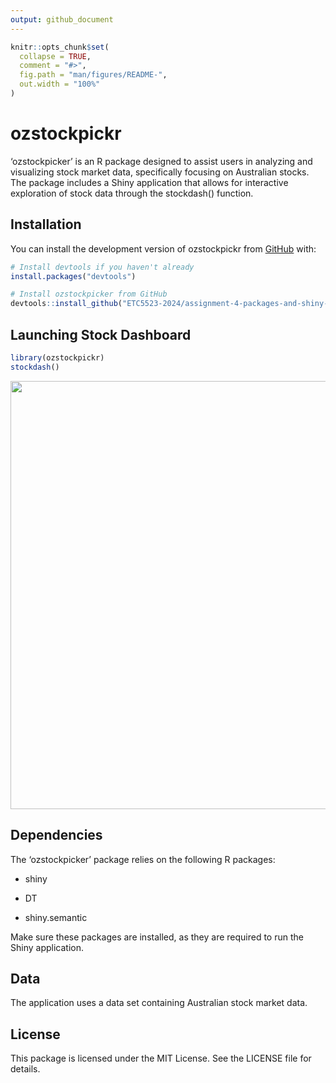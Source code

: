 ```yaml
---
output: github_document
---
```


<!-- README.md is generated from README.Rmd. Please edit that file -->

```r
knitr::opts_chunk$set(
  collapse = TRUE,
  comment = "#>",
  fig.path = "man/figures/README-",
  out.width = "100%"
)
```

# ozstockpickr

<!-- badges: start -->

<!-- badges: end -->

'ozstockpicker' is an R package designed to assist users in analyzing and visualizing stock market data, specifically focusing on Australian stocks. The package includes a Shiny application that allows for interactive exploration of stock data through the stockdash() function.

## Installation

You can install the development version of ozstockpickr from [GitHub](https://github.com/ETC5523-2024/assignment-4-packages-and-shiny-apps-AneeshAgarwala) with:

```r
# Install devtools if you haven't already
install.packages("devtools")

# Install ozstockpicker from GitHub
devtools::install_github("ETC5523-2024/assignment-4-packages-and-shiny-apps-AneeshAgarwala")
```

## Launching Stock Dashboard

```r
library(ozstockpickr)
stockdash()
```

![](images/clipboard-3283505361.png){width="685"}

## Dependencies

The 'ozstockpicker' package relies on the following R packages:

-   shiny

-   DT

-   shiny.semantic

Make sure these packages are installed, as they are required to run the Shiny application.

## Data

The application uses a data set containing Australian stock market data.

## License

This package is licensed under the MIT License. See the LICENSE file for details.
